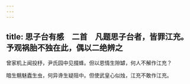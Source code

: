 ```yaml
---
---
---
```

title: 思子台有感　二首　凡题思子台者，皆罪江充。予观祸胎不独在此，偶以二绝辨之
---



曾家机上闻投杼，尹氏园中见掇蜂。但以恩情生隙罅，何人不解作江充？

暗生魑魅蠹生虫，何异谗生疑阻中。但使武皇心似烛，江充不敢作江充。